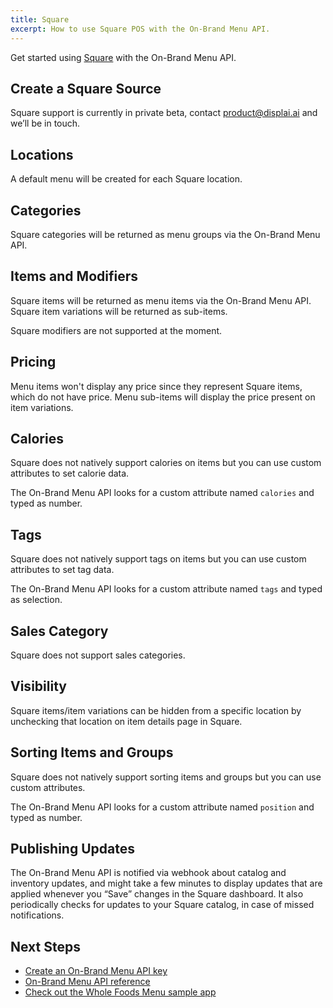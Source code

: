```yaml
---
title: Square
excerpt: How to use Square POS with the On-Brand Menu API.
---
```


Get started using [Square](https://www.squareup.com/) with the On-Brand Menu API.

## Create a Square Source

Square support is currently in private beta, contact [product@displai.ai](mailto:product@displai.ai) and we’ll be in touch.

## Locations

A default menu will be created for each Square location.

## Categories

Square categories will be returned as menu groups via the On-Brand Menu API.

## Items and Modifiers

Square items will be returned as menu items via the On-Brand Menu API. Square item variations will be returned as sub-items.

<Callout>Square modifiers are not supported at the moment.</Callout>

## Pricing
Menu items won't display any price since they represent Square items, which do not have price.
Menu sub-items will display the price present on item variations.

## Calories

Square does not natively support calories on items but you can use custom attributes to set calorie data.

The On-Brand Menu API looks for a custom attribute named `calories` and typed as number.

## Tags

Square does not natively support tags on items but you can use custom attributes to set tag data.

The On-Brand Menu API looks for a custom attribute named `tags` and typed as selection.

## Sales Category

Square does not support sales categories.

## Visibility

Square items/item variations can be hidden from a specific location by unchecking that location on item details page in Square.

## Sorting Items and Groups

Square does not natively support sorting items and groups but you can use custom attributes.

The On-Brand Menu API looks for a custom attribute named `position` and typed as number.

## Publishing Updates

The On-Brand Menu API is notified via webhook about catalog and inventory updates, and might take a few minutes to display updates that are applied whenever you “Save” changes in the Square dashboard. It also periodically checks for updates to your Square catalog, in case of missed notifications.

## Next Steps

- [Create an On-Brand Menu API key](/docs/on-brand-menus/api-keys)
- [On-Brand Menu API reference](/docs/on-brand-menus/reference)
- [Check out the Whole Foods Menu sample app](/docs/get-started/sample-apps/whole-foods-menu)
